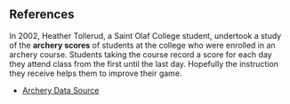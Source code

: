 ## References

In 2002, Heather Tollerud, a Saint Olaf College student, undertook a study of the **archery scores** of students at the college who were enrolled in an archery course. Students taking the course record a score for each day they attend class from the first until the last day. Hopefully the instruction they receive helps them to improve their game.


- [Archery Data Source](https://cran.r-project.org/web/packages/Stat2Data/Stat2Data.pdf)
